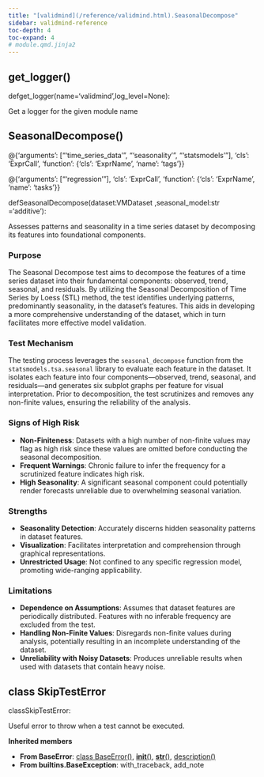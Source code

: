 ```yaml
---
title: "[validmind](/reference/validmind.html).SeasonalDecompose"
sidebar: validmind-reference
toc-depth: 4
toc-expand: 4
# module.qmd.jinja2
---
```


## get_logger<span class='muted'>()</span>

<!-- signatures.jinja2 -->

::: {.signature}

<span class="kw">def</span><span class="name">get_logger</span>(<span class="params"><span class="n">name</span><span class="o">=</span><span class="s1">'validmind'</span><span class="muted">,</span></span><span class="params"><span class="n">log_level</span><span class="o">=</span><span class="kc">None</span></span>):

:::

<!-- docstring.jinja2 -->

Get a logger for the given module name

<!-- function.qmd.jinja2 -->

## SeasonalDecompose[()]{.muted}

<!-- signatures.jinja2 -->

::: {.signature}

<div class="decorator">@<!-- types.jinja2 - format_type --><!-- DEBUG: ExprCall --><span class="n">{'arguments': ["'time_series_data'", "'seasonality'", "'statsmodels'"], 'cls': 'ExprCall', 'function': {'cls': 'ExprName', 'name': 'tags'}}</span><!-- DEBUG is_mapping: True -->
<!-- DEBUG type_class: dict -->
<!-- DEBUG cls_value: ExprCall -->
<!-- DEBUG cls_type: str -->
</div><div class="decorator">@<!-- types.jinja2 - format_type --><!-- DEBUG: ExprCall --><span class="n">{'arguments': ["'regression'"], 'cls': 'ExprCall', 'function': {'cls': 'ExprName', 'name': 'tasks'}}</span><!-- DEBUG is_mapping: True -->
<!-- DEBUG type_class: dict -->
<!-- DEBUG cls_value: ExprCall -->
<!-- DEBUG cls_type: str -->
</div>
<span class="kw">def</span><span class="name">SeasonalDecompose</span>(<span class="params"><span class="n">dataset</span><span class="p">:</span><!-- types.jinja2 - format_type --><!-- DEBUG: ExprName --><span class="n">VMDataset</span><!-- DEBUG is_mapping: True -->
<!-- DEBUG type_class: dict -->
<!-- DEBUG cls_value: ExprName -->
<!-- DEBUG cls_type: str -->
<span class="muted">,</span></span><span class="params"><span class="n">seasonal_model</span><span class="p">:</span><!-- types.jinja2 - format_type --><!-- DEBUG: ExprName --><span class="nb">str</span><!-- DEBUG is_mapping: True -->
<!-- DEBUG type_class: dict -->
<!-- DEBUG cls_value: ExprName -->
<!-- DEBUG cls_type: str -->
<span class="o">=</span><span class="s1">'additive'</span></span>):

:::

<!-- docstring.jinja2 -->

Assesses patterns and seasonality in a time series dataset by decomposing its features into foundational components.

### Purpose

The Seasonal Decompose test aims to decompose the features of a time series dataset into their fundamental components: observed, trend, seasonal, and residuals. By utilizing the Seasonal Decomposition of Time Series by Loess (STL) method, the test identifies underlying patterns, predominantly seasonality, in the dataset's features. This aids in developing a more comprehensive understanding of the dataset, which in turn facilitates more effective model validation.

### Test Mechanism

The testing process leverages the `seasonal_decompose` function from the `statsmodels.tsa.seasonal` library to evaluate each feature in the dataset. It isolates each feature into four components—observed, trend, seasonal, and residuals—and generates six subplot graphs per feature for visual interpretation. Prior to decomposition, the test scrutinizes and removes any non-finite values, ensuring the reliability of the analysis.

### Signs of High Risk

- **Non-Finiteness**: Datasets with a high number of non-finite values may flag as high risk since these values are omitted before conducting the seasonal decomposition.
- **Frequent Warnings**: Chronic failure to infer the frequency for a scrutinized feature indicates high risk.
- **High Seasonality**: A significant seasonal component could potentially render forecasts unreliable due to overwhelming seasonal variation.

### Strengths

- **Seasonality Detection**: Accurately discerns hidden seasonality patterns in dataset features.
- **Visualization**: Facilitates interpretation and comprehension through graphical representations.
- **Unrestricted Usage**: Not confined to any specific regression model, promoting wide-ranging applicability.

### Limitations

- **Dependence on Assumptions**: Assumes that dataset features are periodically distributed. Features with no inferable frequency are excluded from the test.
- **Handling Non-Finite Values**: Disregards non-finite values during analysis, potentially resulting in an incomplete understanding of the dataset.
- **Unreliability with Noisy Datasets**: Produces unreliable results when used with datasets that contain heavy noise.

<!-- class.qmd.jinja2 -->

## [class]{.muted} SkipTestError

<!-- signatures.jinja2 -->

::: {.signature}

<span class="kw">class</span><span class="name">SkipTestError</span>:

:::

<!-- docstring.jinja2 -->

Useful error to throw when a test cannot be executed.

**Inherited members**

- **From BaseError**: [class BaseError[()]{.muted}](#class-baseerror), [__init__[()]{.muted}](#__init__), [__str__[()]{.muted}](#__str__), [description[()]{.muted}](#description)
- **From builtins.BaseException**: with_traceback, add_note
